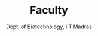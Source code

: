 ---
order: 5
slug: prof-d-karunagaran
metadesc: Prof. D Karunagaran is a Faculty member at Dept. of Biotechnology, IIT Madras. Learn More.
name: Prof. D Karunagaran
img: D-Karunagaran.png
title: Faculty
subtitle: Dept. of Biotechnology, IIT Madras
type: Visiting Faculty
year: 2025
link: https://biotech.iitm.ac.in/innerfaculty.php?fname=D%20Karunagaran
---